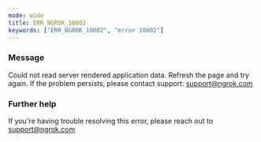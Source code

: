```yaml
---
mode: wide
title: ERR_NGROK_10002
keywords: ["ERR_NGROK_10002", "error 10002"]
---
```


### Message

Could not read server rendered application data. Refresh the page and try again. If the problem persists, please contact support: support@ngrok.com

### Further help

If you're having trouble resolving this error, please reach out to [support@ngrok.com](mailto:support@ngrok.com?subject=Help%20with%20ERR_NGROK_10002)
